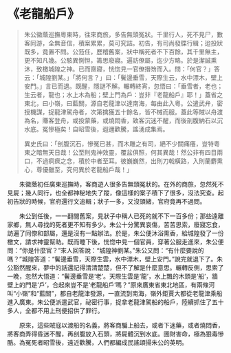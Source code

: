 # 《老龍船戶》

> 朱公徽蔭巡撫粵東時，往來商旅，多告無頭冤狀。千里行人，死不見尸，數客同游，全無音信，積案累累，莫可究詰。初告，有司尚發牒行緝；迨投狀既多，竟置不問。公蒞任，歷稽舊案，狀中稱死者不下百餘，其千里無主，更不知凡幾。公駭異惻怛，籌思廢寢。遍訪僚屬，迄少方略。於是潔誠熏沐，致檄城隍之神。已而齋寢，恍惚見一官僚搢笏而入。問：「何官？」答云：「城隍劉某。」「將何言？」曰：「鬢邊垂雪，天際生云，水中漂木，壁上安門。」言已而退。既醒，隱謎不解。輾轉終宵，忽悟曰：「垂雪者，老也；生云者，龍也；水上木為船；壁上門為戶：豈非『老龍船戶』耶！」蓋省之東北，曰小嶺，曰藍關，源自老龍津以達南海，每由此入粵。公遣武弁，密授機謀，捉龍津駕舟者，次第擒獲五十餘名，皆不械而服。蓋此等賊以舟渡為名，賺客登舟，或投蒙藥，或燒悶香，致客沉迷不醒，而後剖腹納石以沉水底。冤慘極矣！自昭雪後，遐邇歡騰，謠湧成集焉。
>
> 異史氏曰：「剖腹沉石，慘冤已甚，而木雕之有司，絕不少關痛癢，豈特粵東之暗無天日哉！公至則鬼神效靈，覆盆俱照，何其異哉！然公非有四目兩口，不過痌瘝之念，積於中者至耳。彼巍巍然，出則刀戟橫路，入則蘭麝熏心，尊優雖至，究何異於老龍船戶哉！」

&emsp;&emsp;朱徽蔭初任廣東巡撫時，客商遊人很多告無頭冤狀的。在外的商旅，忽然死不見屍；幾人同行，也全都神秘地失了蹤，像這樣的案子積下了很多，沒法究查。起初告狀的時候，官府還行文追輯；狀子一多，又沒頭緒，官府竟再不過問。

&emsp;&emsp;朱公到任後，一一翻閱舊案，見狀子中稱人已死的就不下一百多份；那些遠離家鄉，無人尋找的死者更不知有多少。朱公十分驚異哀傷，苦苦思索，廢寢忘食，訪遍了同僚和部屬，還是沒有一點辦法。於是，朱公便沐浴熏香，給城隍發了一份檄文，請求神靈幫助。既而睡下後，恍惚中見一個官員，穿著公服走進來，朱公便問：“你是什麼官？”來人回答說：“城隍神劉某。”朱公又問：“有什麼要說的嗎？”城隍答道：“鬢邊垂雪，天際生雲，水中漂木，壁上安門。”說完就退下了。朱公豁然醒來，夢中的話還記得清清楚楚，但不了解是什麼意思。輾轉反側，思索了一晚，忽然大悟道：“鬢邊垂雪是‘老’。天際生雲是‘龍’，水上飄的木頭是‘船’，牆壁上的門是‘戶’，合起來豈不是‘老龍船戶’嗎？”原來廣東省東北地區，有兩條河叫“小嶺”和“藍關”，都自老龍津發源，一直流到南海，嶺外鉅賈大都從老龍津乘船進入廣東。朱公便派遣武官，祕密行事，捉拿老龍津駕船的船戶，陸續抓住了五十多人，全都不用上刑便招供了罪行。­­

&emsp;&emsp;原來，這些賊寇以渡船的名義，將客商騙上船去，或者下迷藥，或者燒悶香，將客商弄得昏迷不醒，再剖腹放入石頭，將屍體沉到水底。圖財害命，極為狠毒慘酷。為冤死者昭雪後，遠近歡騰，人們都編成民謠頌揚朱公的英明。
